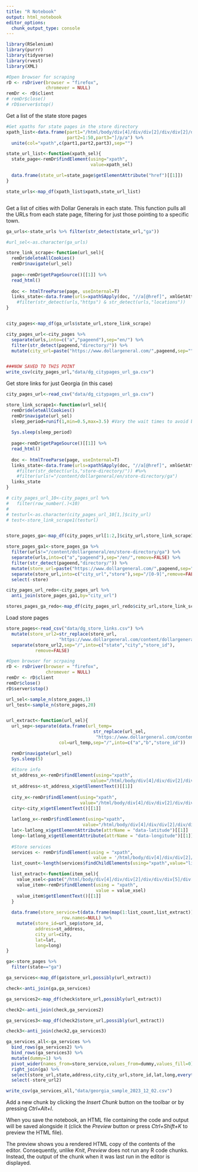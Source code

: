 ```yaml
---
title: "R Notebook"
output: html_notebook
editor_options: 
  chunk_output_type: console
---
```


```r
library(RSelenium)
library(purrr)
library(tidyverse)
library(rvest)
library(XML)

#Open browser for scraping
rD <- rsDriver(browser = "firefox",
               chromever = NULL)
remDr <- rD$client
# remDr$close()
# rD$server$stop()


```

Get a list of the state store pages

```r

#Get xpaths for state pages in the store directory
xpath_list<-data.frame(part1="/html/body/div[4]/div/div[2]/div/div[2]/div[2]/div[",
                       part2=1:50,part3="]/p/a") %>%
  unite(col="xpath",c(part1,part2,part3),sep="")

state_url_list<-function(xpath_sel){
  state_page<-remDr$findElement(using="xpath",
                                value=xpath_sel)

  data.frame(state_url=state_page$getElementAttribute("href")[[1]])
}

state_urls<-map_df(xpath_list$xpath,state_url_list)



```

Get a list of cities with Dollar Generals in each state. This function pulls all the URLs from each state page, filtering for just those pointing to a specific town.

```r
ga_urls<-state_urls %>% filter(str_detect(state_url,"ga"))

#url_sel<-as.character(ga_urls)

store_link_scrape<-function(url_sel){
  remDr$deleteAllCookies()
  remDr$navigate(url_sel)
  
  page<-remDr$getPageSource()[[1]] %>%
  read_html() 
  
  doc <- htmlTreeParse(page, useInternal=T)
  links_state<-data.frame(urls=xpathSApply(doc, "//a[@href]", xmlGetAttr, "href"))#%>%
    #filter(str_detect(urls,"https") & str_detect(urls,"locations"))
}


city_pages<-map_df(ga_urls$state_url,store_link_scrape) 

city_pages_url<-city_pages %>%
  separate(urls,into=c("a","pageend"),sep="en/") %>%
  filter(str_detect(pageend,"directory/")) %>%
  mutate(city_url=paste("https://www.dollargeneral.com/",pageend,sep=""))


###NOW SAVED TO THIS POINT
write_csv(city_pages_url,"data/dg_citypages_url_ga.csv")

```

Get store links for just Georgia (in this case)

```r
city_pages_url<-read_csv("data/dg_citypages_url_ga.csv")

store_link_scrape1<-function(url_sel){
  remDr$deleteAllCookies()
  remDr$navigate(url_sel)
  sleep_period=runif(1,min=0.5,max=3.5) #Vary the wait times to avoid bot detection
  
  Sys.sleep(sleep_period)
  
  page<-remDr$getPageSource()[[1]] %>%
  read_html() 
  
  doc <- htmlTreeParse(page, useInternal=T)
  links_state<-data.frame(urls=xpathSApply(doc, "//a[@href]", xmlGetAttr, "href")) #%>%
    #filter(str_detect(urls,"store-directory/")) #%>%
    #filter(urls!="/content/dollargeneral/en/store-directory/ga")
  links_state
}

# city_pages_url_10<-city_pages_url %>%
#   filter(row_number(.)<10)
# 
# testurl<-as.character(city_pages_url_10[1,]$city_url)
# test<-store_link_scrape1(testurl) 


store_pages_ga<-map_df(city_pages_url[1:2,]$city_url,store_link_scrape1)

store_pages_ga1<-store_pages_ga %>%
  filter(urls!="/content/dollargeneral/en/store-directory/ga") %>%
  separate(urls,into=c("a","pageend"),sep="/en/",remove=FALSE) %>%
  filter(str_detect(pageend,"directory/")) %>%
  mutate(store_url=paste("https://www.dollargeneral.com/",pageend,sep="")) %>%
  separate(store_url,into=c("city_url","store"),sep="/[0-9]",remove=FALSE) %>%
  select(-store)

city_pages_url_redo<-city_pages_url %>%
  anti_join(store_pages_ga1,by="city_url")

stores_pages_ga_redo<-map_df(city_pages_url_redo$city_url,store_link_scrape1)


```



Load store pages
```r
store_pages<-read_csv("data/dg_store_links.csv") %>%
  mutate(store_url2=str_replace(store_url,
                    "https://www.dollargeneral.com/content/dollargeneral/en/store-directory/","")) %>%
  separate(store_url2,sep="/",into=c("state","city","store_id"),
           remove=FALSE)

#Open browser for scrpaing
rD <- rsDriver(browser = "firefox",
               chromever = NULL)
remDr <- rD$client
remDr$close()
rD$server$stop()

url_sel<-sample_n(store_pages,1)
url_test<-sample_n(store_pages,20)


url_extract<-function(url_sel){
  url_sep<-separate(data.frame(url_temp=
                                 str_replace(url_sel,
                                  "https://www.dollargeneral.com/content/dollargeneral/en/store-directory/","")),
                    col=url_temp,sep="/",into=c("a","b","store_id"))

  remDr$navigate(url_sel)
  Sys.sleep(5)
  
  #Store info
  st_address_x<-remDr$findElement(using="xpath",
                                value="/html/body/div[4]/div/div[2]/div/div/div[1]/div[1]/h1")
  st_address<-st_address_x$getElementText()[[1]]
  
  city_x<-remDr$findElement(using="xpath",
                            value="/html/body/div[4]/div/div[2]/div/div/div[1]/div[1]/div")
  city<-city_x$getElementText()[[1]]
  
  latlong_x<-remDr$findElement(using="xpath",
                             value="/html/body/div[4]/div/div[2]/div/div/div[1]/div[2]")
  lat<-latlong_x$getElementAttribute(attrName = "data-latitude")[[1]]
  long<-latlong_x$getElementAttribute(attrName = "data-longitude")[[1]]
  
  #Store services
  services <- remDr$findElement(using = "xpath",
                                 value = '/html/body/div[4]/div/div[2]/div/div/div[5]/div[2]/ul')
  list_count<-length(services$findChildElements(using="xpath",value="li"))

  list_extract<-function(item_sel){
    value_xsel<-paste("/html/body/div[4]/div/div[2]/div/div/div[5]/div[2]/ul/li[",item_sel,"]/span",sep="")
    value_item<-remDr$findElement(using = "xpath",
                                  value = value_xsel)
    value_item$getElementText()[[1]]
  }
  
  data.frame(store_service=t(data.frame(map(1:list_count,list_extract))),
                     row.names=NULL) %>%
    mutate(store_id=url_sep$store_id,
           address=st_address,
           city_url=city,
           lat=lat,
           long=long)
}

ga<-store_pages %>%
  filter(state=="ga")

ga_services<-map_df(ga$store_url,possibly(url_extract))

check<-anti_join(ga,ga_services)

ga_services2<-map_df(check$store_url,possibly(url_extract))

check2<-anti_join(check,ga_services2)

ga_services3<-map_df(check2$store_url,possibly(url_extract))

check3<-anti_join(check2,ga_services3)

ga_services_all<-ga_services %>%
  bind_rows(ga_services2) %>%
  bind_rows(ga_services3) %>%
  mutate(dummy=1) %>%
  pivot_wider(names_from=store_service,values_from=dummy,values_fill=0) %>%
  right_join(ga) %>%
  select(store_url,state,address,city,city_url,store_id,lat,long,everything()) %>%
  select(-store_url2)

write_csv(ga_services_all,"data/georgia_sample_2023_12_02.csv")

```

Add a new chunk by clicking the *Insert Chunk* button on the toolbar or by pressing *Ctrl+Alt+I*.

When you save the notebook, an HTML file containing the code and output will be saved alongside it (click the *Preview* button or press *Ctrl+Shift+K* to preview the HTML file).

The preview shows you a rendered HTML copy of the contents of the editor. Consequently, unlike *Knit*, *Preview* does not run any R code chunks. Instead, the output of the chunk when it was last run in the editor is displayed.
